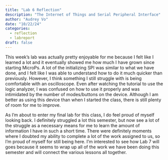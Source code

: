 ```yaml
---
title: "Lab 6 Reflection"
description: "The Internet of Things and Serial Peripheral Interface"
author: "Audrey Vo"
date: "10/22/24"
categories:
  - reflection
  - labreport
draft: false
---
```


This week's lab was actually pretty enjoyable for me because I felt like I learned a lot and it eventually showed me how much I have grown since starting MicroPs. A lot of the initializing SPI was similar to what we have done, and I felt like I was able to understand how to do it much quicker than previously. However, I think something I still struggle with is being comfortable with an oscilloscope. Even after watching the tutorial to use the logic analyzer, I was confused on how to use it properly and was intimidated by the number of modes/buttons on the device. Although I am better as using this device than when I started the class, there is still plenty of room for me to improve. 

As I'm about to enter my final lab for this class, I do feel proud of myself looking back. I definitely struggled a lot this semester, but now see a lot of the struggle as a necessary means for me to learn the amount of information I have in such a short time. There were definitely moments where I doubted my ability to complete a lot of the work assigned to us, so I'm proud of myself for still being here. I'm interested to see how Lab 7 will goes because it seems to wrap up all of the work we have been doing this semester and will connect the various lessons all together. 